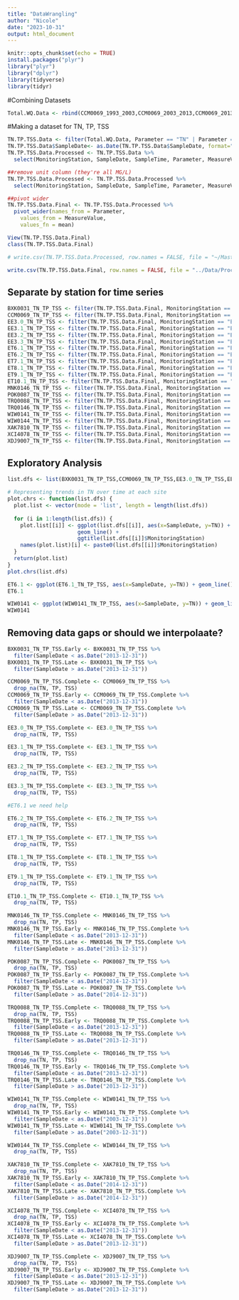 ```yaml
---
title: "DataWrangling"
author: "Nicole"
date: "2023-10-31"
output: html_document
---
```


```r
knitr::opts_chunk$set(echo = TRUE)
install.packages("plyr")
library("plyr")
library("dplyr")
library(tidyverse)
library(tidyr)

```

#Combining Datasets
```r
Total.WQ.Data <- rbind(CCM0069_1993_2003,CCM0069_2003_2013,CCM0069_2013_2023,EE3.0_1984_1993,EE3.0_1993_2003,EE3.0_2003_2013,EE3.0_2013_2023,EE3.1_1984_1993,EE3.1_1993_2003,EE3.1_2003_2013,EE3.1_2013_2023,ET6.1_1984_1993,ET6.1_1993_2003,ET6.1_2003_2013,ET6.1_2013_2023,ET6.2_1984_1993,ET6.2_1993_2003,ET6.2_2003_2013,ET6.2_2013_2023,ET7.1_1984_1993,ET7.1_1993_2003,ET7.1_2003_2013,ET7.1_2013_2023,WQ_1984_1990,WQ_1991_2001,WQ_2002_2012,WQ_2013_2023,TRQ0088_1993_2003,TRQ0088_2003_2013,TRQ0088_2013_2023,TRQ0146_1993_2003,TRQ0146_2003_2013,TRQ0146_2013_2023,WIW0141_1993_2003,WIW0141_2003_2013,WIW0141_2013_2023,XDJ9007_1993_2003,XDJ9007_2003_2013,XDJ9007_2013_2023)
```

#Making a dataset for TN, TP, TSS
```r
TN.TP.TSS.Data <- filter(Total.WQ.Data, Parameter == "TN" | Parameter == "TP" | Parameter == "TSS")
TN.TP.TSS.Data$SampleDate<- as.Date(TN.TP.TSS.Data$SampleDate, format="%m/%d/%Y")
TN.TP.TSS.Data.Processed <- TN.TP.TSS.Data %>%
  select(MonitoringStation, SampleDate, SampleTime, Parameter, MeasureValue, Unit, Latitude, Longitude)

##remove unit column (they're all MG/L)
TN.TP.TSS.Data.Processed <- TN.TP.TSS.Data.Processed %>%
  select(MonitoringStation, SampleDate, SampleTime, Parameter, MeasureValue, Latitude, Longitude)

##pivot wider
TN.TP.TSS.Data.Final <- TN.TP.TSS.Data.Processed %>%
  pivot_wider(names_from = Parameter, 
    values_from = MeasureValue,
    values_fn = mean) 

View(TN.TP.TSS.Data.Final)
class(TN.TP.TSS.Data.Final)

# write.csv(TN.TP.TSS.Data.Processed, row.names = FALSE, file = "~/Master's Project/Data/Processed/TN_TP_TSS_Data_Processed.csv")

write.csv(TN.TP.TSS.Data.Final, row.names = FALSE, file = "../Data/Processed/TN_TP_TSS_Data_Final.csv")
```

## Separate by station for time series
```r
BXK0031_TN_TP_TSS <- filter(TN.TP.TSS.Data.Final, MonitoringStation == "BXK0031")
CCM0069_TN_TP_TSS <- filter(TN.TP.TSS.Data.Final, MonitoringStation == "CCM0069")
EE3.0_TN_TP_TSS <- filter(TN.TP.TSS.Data.Final, MonitoringStation == "EE3.0")
EE3.1_TN_TP_TSS <- filter(TN.TP.TSS.Data.Final, MonitoringStation == "EE3.1")
EE3.2_TN_TP_TSS <- filter(TN.TP.TSS.Data.Final, MonitoringStation == "EE3.2")
EE3.3_TN_TP_TSS <- filter(TN.TP.TSS.Data.Final, MonitoringStation == "EE3.3")
ET6.1_TN_TP_TSS <- filter(TN.TP.TSS.Data.Final, MonitoringStation == "ET6.1")
ET6.2_TN_TP_TSS <- filter(TN.TP.TSS.Data.Final, MonitoringStation == "ET6.2")
ET7.1_TN_TP_TSS <- filter(TN.TP.TSS.Data.Final, MonitoringStation == "ET7.1")
ET8.1_TN_TP_TSS <- filter(TN.TP.TSS.Data.Final, MonitoringStation == "ET8.1")
ET9.1_TN_TP_TSS <- filter(TN.TP.TSS.Data.Final, MonitoringStation == "ET9.1")
ET10.1_TN_TP_TSS <- filter(TN.TP.TSS.Data.Final, MonitoringStation == "ET10.1")
MNK0146_TN_TP_TSS <- filter(TN.TP.TSS.Data.Final, MonitoringStation == "MNK0146")
POK0087_TN_TP_TSS <- filter(TN.TP.TSS.Data.Final, MonitoringStation == "POK0087")
TRQ0088_TN_TP_TSS <- filter(TN.TP.TSS.Data.Final, MonitoringStation == "TRQ0088")
TRQ0146_TN_TP_TSS <- filter(TN.TP.TSS.Data.Final, MonitoringStation == "TRQ0146")
WIW0141_TN_TP_TSS <- filter(TN.TP.TSS.Data.Final, MonitoringStation == "WIW0141")
WIW0144_TN_TP_TSS <- filter(TN.TP.TSS.Data.Final, MonitoringStation == "WIW0144")
XAK7810_TN_TP_TSS <- filter(TN.TP.TSS.Data.Final, MonitoringStation == "XAK7810")
XCI4078_TN_TP_TSS <- filter(TN.TP.TSS.Data.Final, MonitoringStation == "XCI4078")
XDJ9007_TN_TP_TSS <- filter(TN.TP.TSS.Data.Final, MonitoringStation == "XDJ9007")
```

## Exploratory Analysis
```r
list.dfs <- list(BXK0031_TN_TP_TSS,CCM0069_TN_TP_TSS,EE3.0_TN_TP_TSS,EE3.1_TN_TP_TSS,EE3.2_TN_TP_TSS,EE3.3_TN_TP_TSS,ET6.1_TN_TP_TSS,ET6.2_TN_TP_TSS,ET7.1_TN_TP_TSS,ET8.1_TN_TP_TSS,ET9.1_TN_TP_TSS,ET10.1_TN_TP_TSS,MNK0146_TN_TP_TSS,POK0087_TN_TP_TSS,TRQ0088_TN_TP_TSS,TRQ0146_TN_TP_TSS,WIW0141_TN_TP_TSS,WIW0144_TN_TP_TSS,XAK7810_TN_TP_TSS,XCI4078_TN_TP_TSS,XDJ9007_TN_TP_TSS)

# Representing trends in TN over time at each site
plot.chrs <- function(list.dfs) { 
  plot.list <- vector(mode = 'list', length = length(list.dfs))
  
  for (i in 1:length(list.dfs)) {
    plot.list[[i]] <- ggplot(list.dfs[[i]], aes(x=SampleDate, y=TN)) +
                      geom_line() +
                      ggtitle(list.dfs[[i]]$MonitoringStation)
    names(plot.list)[i] <- paste0(list.dfs[[i]]$MonitoringStation)
  }
  return(plot.list)
}
plot.chrs(list.dfs)

ET6.1 <- ggplot(ET6.1_TN_TP_TSS, aes(x=SampleDate, y=TN)) + geom_line() + scale_x_date(date_labels = "%Y-%m-%d")
ET6.1

WIW0141 <- ggplot(WIW0141_TN_TP_TSS, aes(x=SampleDate, y=TN)) + geom_line() + scale_x_date(date_labels = "%Y-%m-%d")
WIW0141

```

## Removing data gaps or should we interpolaate?
```r
BXK0031_TN_TP_TSS.Early <- BXK0031_TN_TP_TSS %>%
  filter(SampleDate < as.Date("2013-12-31"))
BXK0031_TN_TP_TSS.Late <- BXK0031_TN_TP_TSS %>%
  filter(SampleDate > as.Date("2013-12-31"))

CCM0069_TN_TP_TSS.Complete <- CCM0069_TN_TP_TSS %>%
  drop_na(TN, TP, TSS)
CCM0069_TN_TP_TSS.Early <- CCM0069_TN_TP_TSS.Complete %>%
  filter(SampleDate < as.Date("2013-12-31"))
CCM0069_TN_TP_TSS.Late <- CCM0069_TN_TP_TSS.Complete %>%
  filter(SampleDate > as.Date("2013-12-31"))

EE3.0_TN_TP_TSS.Complete <- EE3.0_TN_TP_TSS %>%
  drop_na(TN, TP, TSS)

EE3.1_TN_TP_TSS.Complete <- EE3.1_TN_TP_TSS %>%
  drop_na(TN, TP, TSS)

EE3.2_TN_TP_TSS.Complete <- EE3.2_TN_TP_TSS %>%
  drop_na(TN, TP, TSS)

EE3.3_TN_TP_TSS.Complete <- EE3.3_TN_TP_TSS %>%
  drop_na(TN, TP, TSS)

#ET6.1 we need help

ET6.2_TN_TP_TSS.Complete <- ET6.2_TN_TP_TSS %>%
  drop_na(TN, TP, TSS)

ET7.1_TN_TP_TSS.Complete <- ET7.1_TN_TP_TSS %>%
  drop_na(TN, TP, TSS)

ET8.1_TN_TP_TSS.Complete <- ET8.1_TN_TP_TSS %>%
  drop_na(TN, TP, TSS)

ET9.1_TN_TP_TSS.Complete <- ET9.1_TN_TP_TSS %>%
  drop_na(TN, TP, TSS)

ET10.1_TN_TP_TSS.Complete <- ET10.1_TN_TP_TSS %>%
  drop_na(TN, TP, TSS)

MNK0146_TN_TP_TSS.Complete <- MNK0146_TN_TP_TSS %>%
  drop_na(TN, TP, TSS)
MNK0146_TN_TP_TSS.Early <- MNK0146_TN_TP_TSS.Complete %>%
  filter(SampleDate < as.Date("2013-12-31"))
MNK0146_TN_TP_TSS.Late <- MNK0146_TN_TP_TSS.Complete %>%
  filter(SampleDate > as.Date("2013-12-31"))

POK0087_TN_TP_TSS.Complete <- POK0087_TN_TP_TSS %>%
  drop_na(TN, TP, TSS)
POK0087_TN_TP_TSS.Early <- POK0087_TN_TP_TSS.Complete %>%
  filter(SampleDate < as.Date("2014-12-31"))
POK0087_TN_TP_TSS.Late <- POK0087_TN_TP_TSS.Complete %>%
  filter(SampleDate > as.Date("2014-12-31"))

TRQ0088_TN_TP_TSS.Complete <- TRQ0088_TN_TP_TSS %>%
  drop_na(TN, TP, TSS)
TRQ0088_TN_TP_TSS.Early <- TRQ0088_TN_TP_TSS.Complete %>%
  filter(SampleDate < as.Date("2013-12-31"))
TRQ0088_TN_TP_TSS.Late <- TRQ0088_TN_TP_TSS.Complete %>%
  filter(SampleDate > as.Date("2013-12-31"))

TRQ0146_TN_TP_TSS.Complete <- TRQ0146_TN_TP_TSS %>%
  drop_na(TN, TP, TSS)
TRQ0146_TN_TP_TSS.Early <- TRQ0146_TN_TP_TSS.Complete %>%
  filter(SampleDate < as.Date("2013-12-31"))
TRQ0146_TN_TP_TSS.Late <- TRQ0146_TN_TP_TSS.Complete %>%
  filter(SampleDate > as.Date("2013-12-31"))

WIW0141_TN_TP_TSS.Complete <- WIW0141_TN_TP_TSS %>%
  drop_na(TN, TP, TSS)
WIW0141_TN_TP_TSS.Early <- WIW0141_TN_TP_TSS.Complete %>%
  filter(SampleDate < as.Date("2003-12-31"))
WIW0141_TN_TP_TSS.Late <- WIW0141_TN_TP_TSS.Complete %>%
  filter(SampleDate > as.Date("2003-12-31"))

WIW0144_TN_TP_TSS.Complete <- WIW0144_TN_TP_TSS %>%
  drop_na(TN, TP, TSS)

XAK7810_TN_TP_TSS.Complete <- XAK7810_TN_TP_TSS %>%
  drop_na(TN, TP, TSS)
XAK7810_TN_TP_TSS.Early <- XAK7810_TN_TP_TSS.Complete %>%
  filter(SampleDate < as.Date("2014-12-31"))
XAK7810_TN_TP_TSS.Late <- XAK7810_TN_TP_TSS.Complete %>%
  filter(SampleDate > as.Date("2014-12-31"))

XCI4078_TN_TP_TSS.Complete <- XCI4078_TN_TP_TSS %>%
  drop_na(TN, TP, TSS)
XCI4078_TN_TP_TSS.Early <- XCI4078_TN_TP_TSS.Complete %>%
  filter(SampleDate < as.Date("2013-12-31"))
XCI4078_TN_TP_TSS.Late <- XCI4078_TN_TP_TSS.Complete %>%
  filter(SampleDate > as.Date("2013-12-31"))

XDJ9007_TN_TP_TSS.Complete <- XDJ9007_TN_TP_TSS %>%
  drop_na(TN, TP, TSS)
XDJ9007_TN_TP_TSS.Early <- XDJ9007_TN_TP_TSS.Complete %>%
  filter(SampleDate < as.Date("2013-12-31"))
XDJ9007_TN_TP_TSS.Late <- XDJ9007_TN_TP_TSS.Complete %>%
  filter(SampleDate > as.Date("2013-12-31"))
```
